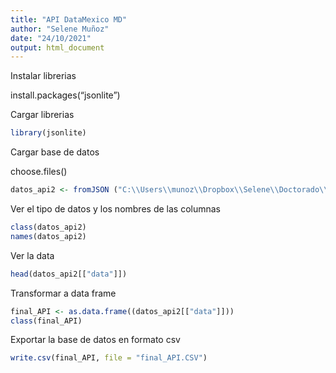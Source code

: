 ```yaml
---
title: "API DataMexico MD"
author: "Selene Muñoz"
date: "24/10/2021"
output: html_document
---
```


Instalar librerias

install.packages("jsonlite")

Cargar librerias
```r
library(jsonlite)
```

Cargar base de datos

choose.files()
```r
datos_api2 <- fromJSON ("C:\\Users\\munoz\\Dropbox\\Selene\\Doctorado\\4to semestre\\Unidad 2\\Lab58\\LAB58.API-DataMexico\\Municipality-Year-records.json")
```

Ver el tipo de datos y los nombres de las columnas
```r
class(datos_api2)
names(datos_api2)
```

Ver la data
```r
head(datos_api2[["data"]])
```

Transformar a data frame
```r
final_API <- as.data.frame((datos_api2[["data"]]))
class(final_API)
```

Exportar la base de datos en formato csv
```r
write.csv(final_API, file = "final_API.CSV")
```

